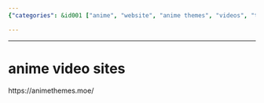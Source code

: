 ```yaml
---
{"categories": &id001 ["anime", "website", "anime themes", "videos", "themes", "popular", "information"], "category": "Anime", "date": "2022-10-10 06:44:35", "description": "Discover the world of popular anime videos and their captivating themes on the comprehensive website, 'anime themes'. Dive into an extensive collection of information that will enhance your appreciation for these beloved animated series.", "tags": *id001, "title": "anime video sites"}

---
```


------

# anime video sites

https://animethemes.moe/

